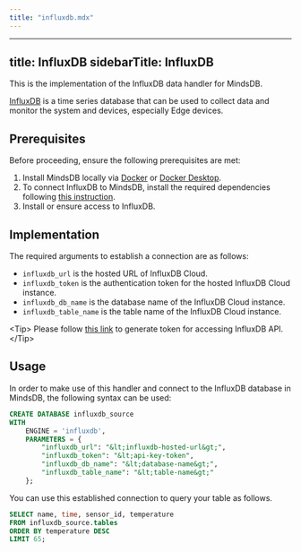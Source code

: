 ```yaml
---
title: "influxdb.mdx"
---
```


---
title: InfluxDB
sidebarTitle: InfluxDB
---

This is the implementation of the InfluxDB data handler for MindsDB.

[InfluxDB](https://www.influxdata.com/) is a time series database that can be used to collect data and monitor the system and devices, especially Edge devices.

## Prerequisites

Before proceeding, ensure the following prerequisites are met:

1. Install MindsDB locally via [Docker](/setup/self-hosted/docker) or [Docker Desktop](/setup/self-hosted/docker-desktop).
2. To connect InfluxDB to MindsDB, install the required dependencies following [this instruction](/setup/self-hosted/docker#install-dependencies).
3. Install or ensure access to InfluxDB.

## Implementation

The required arguments to establish a connection are as follows:

* `influxdb_url` is the hosted URL of InfluxDB Cloud.
* `influxdb_token` is the authentication token for the hosted InfluxDB Cloud instance.
* `influxdb_db_name` is the database name of the InfluxDB Cloud instance.
* `influxdb_table_name` is the table name of the InfluxDB Cloud instance.

&lt;Tip&gt;
Please follow [this link](https://docs.influxdata.com/influxdb/cloud/security/tokens/create-token/#create-a-token-in-the-influxdb-ui) to generate token for accessing InfluxDB API.
&lt;/Tip&gt;

## Usage

In order to make use of this handler and connect to the InfluxDB database in MindsDB, the following syntax can be used:

```sql
CREATE DATABASE influxdb_source
WITH
    ENGINE = 'influxdb',
    PARAMETERS = {
        "influxdb_url": "&lt;influxdb-hosted-url&gt;",
        "influxdb_token": "&lt;api-key-token",
        "influxdb_db_name": "&lt;database-name&gt;",
        "influxdb_table_name": "&lt;table-name&gt;"
    };
```

You can use this established connection to query your table as follows.

```sql
SELECT name, time, sensor_id, temperature
FROM influxdb_source.tables
ORDER BY temperature DESC
LIMIT 65;
```
